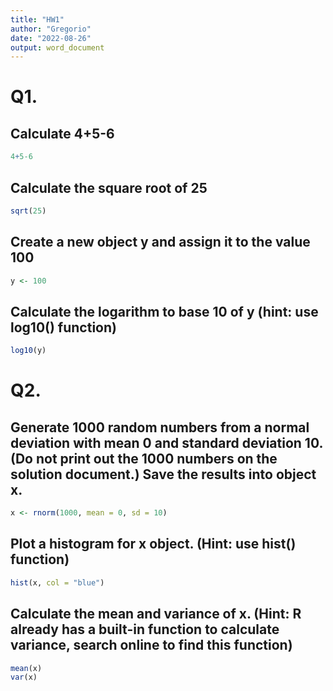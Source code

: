 ---
title: "HW1"
author: "Gregorio"
date: "2022-08-26"
output: word_document
---
# Q1.

## Calculate 4+5-6
```{r}
4+5-6
```
## Calculate the square root of 25
```{r}
sqrt(25)
```
## Create a new object y and assign it to the value 100
```{r}
y <- 100
```
## Calculate the logarithm to base 10 of y (hint: use log10() function)
```{r}
log10(y)
```
# Q2.

## Generate 1000 random numbers from a normal deviation with mean 0 and standard deviation 10. (Do not print out the 1000 numbers on the solution document.) Save the results into object x.
```{r}
x <- rnorm(1000, mean = 0, sd = 10)
```
## Plot a histogram for x object. (Hint: use hist() function)
```{r}
hist(x, col = "blue")
```

## Calculate the mean and variance of x. (Hint: R already has a built-in function to calculate variance, search online to find this function)
```{r}
mean(x)
var(x)
```
